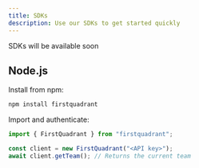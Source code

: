 ```yaml
---
title: SDKs
description: Use our SDKs to get started quickly
---
```


<Info>SDKs will be available soon</Info>

## Node.js

Install from npm:

```bash
npm install firstquadrant
```

Import and authenticate:

```ts
import { FirstQuadrant } from "firstquadrant";

const client = new FirstQuadrant("<API key>");
await client.getTeam(); // Returns the current team
```

